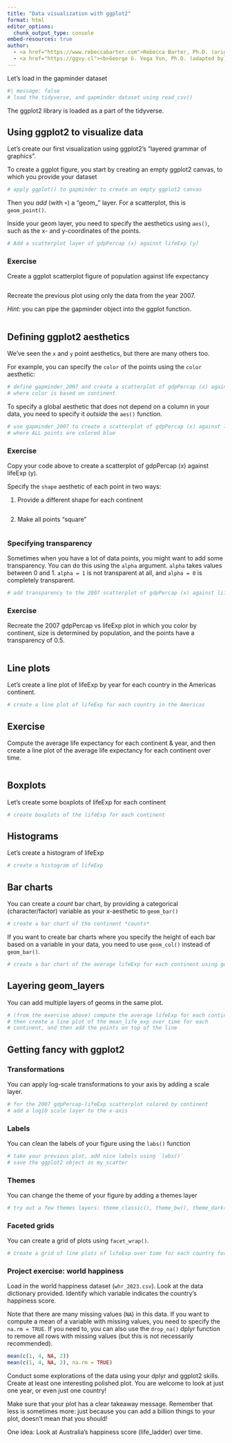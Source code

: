 ```yaml
---
title: "Data visualization with ggplot2"
format: html
editor_options: 
  chunk_output_type: console
embed-resources: true
author:
  - <a href="https://www.rebeccabarter.com">Rebecca Barter, Ph.D. (original author)</a>
  - <a href="https://ggvy.cl"><b>George G. Vega Yon, Ph.D. (adapted by)</b></a>
---
```



Let's load in the gapminder dataset

```r
#| message: false
# load the tidyverse, and gapminder dataset using read_csv()

```


The ggplot2 library is loaded as a part of the tidyverse.








## Using ggplot2 to visualize data

Let's create our first visualization using ggplot2's "layered grammar of graphics". 

To create a ggplot figure, you start by creating an empty ggplot2 canvas, to which you provide your dataset

```r
# apply ggplot() to gapminder to create an empty ggplot2 canvas

```

Then you *add* (with `+`) a "geom_" layer. For a scatterplot, this is `geom_point()`. 

Inside your geom layer, you need to specify the aesthetics using `aes()`, such as the x- and y-coordinates of the points.


```r
# Add a scatterplot layer of gdpPercap (x) against lifeExp (y)

```






### Exercise

Create a ggplot scatterplot figure of population against life expectancy

```r

```

Recreate the previous plot using only the data from the year 2007.

*Hint:* you can pipe the gapminder object into the ggplot function.

```r

```










## Defining ggplot2 aesthetics


We've seen the `x` and `y` point aesthetics, but there are many others too.

For example, you can specify the `color` of the points using the `color` aesthetic:

```r
# define gapminder_2007 and create a scatterplot of gdpPercap (x) against lifeExp (y)
# where color is based on continent

```

To specify a global aesthetic that does not depend on a column in your data, you need to specify it *outside* the `aes()` function.

```r
# use gapminder_2007 to create a scatterplot of gdpPercap (x) against lifeExp (y)
# where ALL points are colored blue

```










### Exercise

Copy your code above to create a scatterplot of gdpPercap (x) against lifeExp (y).

Specify the `shape` aesthetic of each point in two ways:

1. Provide a different shape for each continent

```r

```

2. Make all points "square"

```r

```








### Specifying transparency

Sometimes when you have a lot of data points, you might want to add some transparency. You can do this using the `alpha` argument. `alpha` takes values between 0 and 1. `alpha = 1` is not transparent at all, and `alpha = 0` is completely transparent. 

```r
# add transparency to the 2007 scatterplot of gdpPercap (x) against lifeExp (y)

```





### Exercise 

Recreate the 2007 gdpPercap vs lifeExp plot in which you color by continent, size is determined by population, and the points have a transparency of 0.5.


```r

```








## Line plots

Let's create a line plot of lifeExp by year for each country in the Americas continent.

```r
# create a line plot of lifeExp for each country in the Americas

```










## Exercise

Compute the average life expectancy for each continent & year, and then create a line plot of the average life expectancy for each continent over time.

```r

```











## Boxplots


Let's create some boxplots of lifeExp for each continent

```r
# create boxplots of the lifeExp for each continent

```





## Histograms

Let's create a histogram of lifeExp

```r
# create a histogram of lifeExp

```









## Bar charts

You can create a *count* bar chart, by providing a categorical (character/factor) variable as your x-aesthetic to `geom_bar()`

```r
# create a bar chart of the continent *counts*

```


If you want to create bar charts where you specify the height of each bar based on a variable in your data, you need to use `geom_col()` instead of `geom_bar()`.

```r
# create a bar chart of the average lifeExp for each continent using geom_col()

```







## Layering geom_layers

You can add multiple layers of geoms in the same plot.

```r
# (from the exercise above) compute the average lifeExp for each continent-year
# then create a line plot of the mean_life_exp over time for each 
# continent, and then add the points on top of the line

```









## Getting fancy with ggplot2

### Transformations

You can apply log-scale transformations to your axis by adding a scale layer.

```r
# for the 2007 gdpPercap-lifeExp scatterplot colored by continent
# add a log10 scale layer to the x-axis 

```








### Labels

You can clean the labels of your figure using the `labs()` function

```r
# take your previous plot, add nice labels using `labs()`
# save the ggplot2 object as my_scatter

```





### Themes

You can change the theme of your figure by adding a themes layer

```r
# try out a few themes layers: theme_classic(), theme_bw(), theme_dark()

```








### Faceted grids

You can create a grid of plots using `facet_wrap()`.

```r
# create a grid of line plots of lifeExp over time for each country for each continent 

```







### Project exercise: world happiness

Load in the world happiness dataset (`whr_2023.csv`). Look at the data dictionary provided. Identify which variable indicates the country's happiness score.

Note that there are many missing values (`NA`) in this data. If you want to compute a mean of a variable with missing values, you need to specify the `na.rm = TRUE`. If you need to, you can also use the `drop_na()` dplyr function to remove all rows with missing values (but this is not necessarily recommended).

```r
mean(c(1, 4, NA, 2))
mean(c(1, 4, NA, 2), na.rm = TRUE)
```

Conduct some explorations of the data using your dplyr and ggplot2 skills. Create at least one interesting polished plot. You are welcome to look at just one year, or even just one country!

Make sure that your plot has a clear takeaway message. Remember that less is sometimes more: just because you can add a billion things to your plot, doesn't mean that you should!

One idea: Look at Australia's happiness score (life_ladder) over time. 

```r

```
